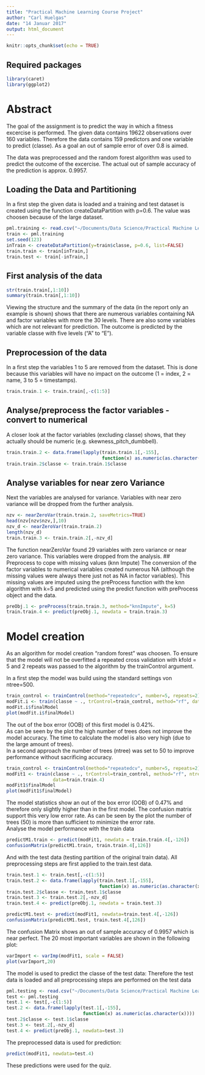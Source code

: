 ```yaml
---
title: "Practical Machine Learning Course Project"
author: "Carl Huelgas"
date: "14 Januar 2017"
output: html_document
---
```

```r
knitr::opts_chunk$set(echo = TRUE)
```
## Required packages
```r
library(caret)
library(ggplot2)
```

# Abstract
The goal of the assignment is to predict the way in which a fitness excercise is 
performed. The given data contains 19622 observations over 160 variables. Therefore
the data contains 159 predictors and one variable to predict (classe).
As a goal an out of sample error of over 0.8 is aimed.

The data was preprocessed and the random forest algorithm was used to predict
the outcome of the excercise. The actual out of sample accuracy of the prediction is 
approx. 0.9957.

## Loading the Data and Partitioning
In a first step the given data is loaded and a training and test dataset is
created using the function createDataPartition with p=0.6. The value was
choosen because of the large dataset.
```r
pml.training <- read.csv("~/Documents/Data Science/Practical Machine Learning/pml-training.csv")
train <- pml.training
set.seed(123)
inTrain <- createDataPartition(y=train$classe, p=0.6, list=FALSE)
train.train <- train[inTrain,]
train.test <- train[-inTrain,]
```

## First analysis of the data
```r
str(train.train[,1:10])
summary(train.train[,1:10])
```
Viewing the structure and the summary of the data (in the report only an example 
is shown) shows that there are numerous variables containing NA and factor variables 
with more the 30 levels. There are also some variables which are not relevant for 
prediction. The outcome is predicted by the variable classe with five levels 
("A" to "E").

## Preprocession of the data
In a first step the variables 1 to 5 are removed from the dataset. This is done
because this variables will have no impact on the outcome (1 = index, 2 = name,
3 to 5 = timestamps).
```r
train.train.1 <- train.train[,-c(1:5)]
```
## Analyse/preprocess the factor variables - convert to numerical
A closer look at the factor variables (excluding classe) shows, that they actually
should be numeric (e.g. skewness_pitch_dumbbell).
```r
train.train.2 <- data.frame(lapply(train.train.1[,-155], 
                                   function(x) as.numeric(as.character(x))))
train.train.2$classe <- train.train.1$classe
```
## Analyse variables for near zero Variance
Next the variables are analysed for variance. Variables with near zero variance
will be dropped from the further analysis.
```r
nzv <- nearZeroVar(train.train.2, saveMetrics=TRUE)
head(nzv[nzv$nzv,],10)
nzv_d <- nearZeroVar(train.train.2)
length(nzv_d)
train.train.3 <- train.train.2[,-nzv_d]
```
The function nearZeroVar found 29 variables with zero variance or near zero 
variance. This variables were dropped from the analysis.
## Preprocess to cope with missing values (knn Impute)
The conversion of the factor variables to numerical variables created numerous
NA (although the missing values were always there just not as NA in factor variables).
This missing values are imputed using the preProcess function with the knn algorithm
with k=5 and predicted using the predict function with preProcess object and the data.
```r
preObj.1 <- preProcess(train.train.3, method="knnImpute", k=5)
train.train.4 <- predict(preObj.1, newdata = train.train.3)
```
# Model creation
As an algorithm for model creation "random forest" was choosen. To ensure that
the model will not be overfitted a repeated cross validation with kfold = 5  and
2 repeats was passed to the algorithm by the trainControl argument.

In a first step the model was build using the standard settings von ntree=500.
```r
train_control <- trainControl(method="repeatedcv", number=5, repeats=2)
modFit.i <- train(classe ~ ., trControl=train_control, method="rf", data=train.train.4)
modFit.i$finalModel
plot(modFit.i$finalModel)
```

The out of the box error (OOB) of this first model is 0.42%.  
As can be seen by the plot the high number of trees does not improve the model
accuracy. The time to calculate the model is also very high (due to the large
amount of trees).  
In a second approach the number of trees (ntree) was set to 50 to improve 
performance without sacrificing accuracy.  
```r
train_control <- trainControl(method="repeatedcv", number=5, repeats=2)
modFit1 <- train(classe ~ ., trControl=train_control, method="rf", ntree=50, 
                 data=train.train.4)
modFit1$finalModel
plot(modFit1$finalModel)
```

The model statistics show an out of the box error (OOB) of 0.47% and therefore
only slightly higher than in the first model. The confusion matrix support this 
very low error rate.
As can be seen by the plot the number of trees (50) is more than sufficient to
minimize the error rate.  
Analyse the model performance with the train data  
```r
predictM1.train <- predict(modFit1, newdata = train.train.4[,-126])
confusionMatrix(predictM1.train, train.train.4[,126])
```
And with the test data (testing partition of the original train data).
All preprocessing steps are first applied to the train.test data.
```r
train.test.1 <- train.test[,-c(1:5)]
train.test.2 <- data.frame(lapply(train.test.1[,-155], 
                                  function(x) as.numeric(as.character(x))))
train.test.2$classe <- train.test.1$classe
train.test.3 <- train.test.2[,-nzv_d]
train.test.4 <- predict(preObj.1, newdata = train.test.3)

predictM1.test <- predict(modFit1, newdata=train.test.4[,-126])
confusionMatrix(predictM1.test, train.test.4[,126])
```
The confusion Matrix shows an out of sample accuracy of 0.9957 which is
near perfect.
The 20 most important variables are shown in the following plot:
```r
varImport <- varImp(modFit1, scale = FALSE)
plot(varImport,20)
```

The model is used to predict the classe of the test data:
Therefore the test data is loaded and all preprocessing steps are performed
on the test data
```r
pml.testing <- read.csv("~/Documents/Data Science/Practical Machine Learning/pml-testing.csv")
test <- pml.testing
test.1 <- test[,-c(1:5)]
test.2 <- data.frame(lapply(test.1[,-155], 
                            function(x) as.numeric(as.character(x))))
test.2$classe <- test.1$classe
test.3 <- test.2[,-nzv_d]
test.4 <- predict(preObj.1, newdata=test.3)
```
The preprocessed data is used for prediction:
```r
predict(modFit1, newdata=test.4)
```
These predictions were used for the quiz.
